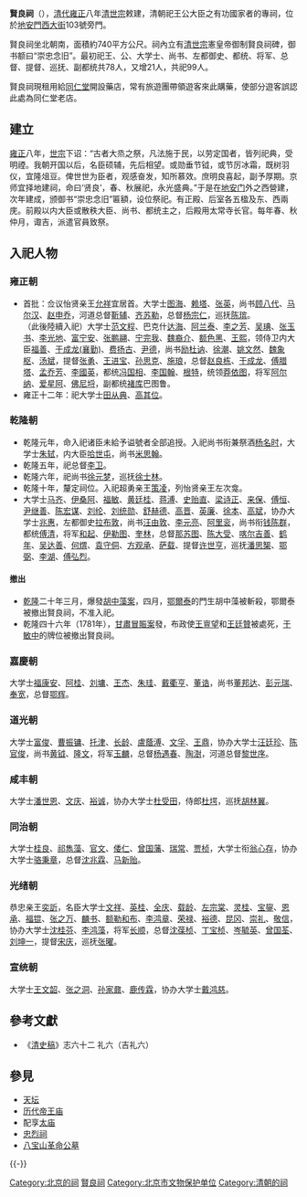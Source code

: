 {{Coord|39.9337223|116.3869046|type:landmark_region:CN-11_source:GoogleMaps|display=title}}
{{文物保护单位
|级别 = 省级
|省区市 = 北京市
|名称 = 賢良祠
|图片 = 北京同仁堂 - panoramio.jpg
|编号 = 6-17
|分类 = 古建筑
|时代 = [[清|清]]
|所在 = [[北京市|北京市]][[西城區|西城區]]
|登录 = 2001年
}}

'''賢良祠'''（{{lang-mnc|ᠮᡝᡵᡤᡝᠨ <br />ᠰᠠᡳᠨ <br />ᠠᠮᠪᠠᠰᠠᡳ <br />ᠵᡠᡴᡨᡝᠨ|v=mergen sain ambasai jukten}}），[[清代|清代]][[雍正|雍正]]八年[[清世宗|清世宗]]敕建，清朝祀王公大臣之有功國家者的專祠，位於[[地安門西大街|地安門西大街]]103號旁門。

賢良祠坐北朝南，面積約740平方公尺。祠內立有[[清世宗|清世宗]]憲皇帝御制賢良祠碑，御书额曰“崇忠念旧”。最初祀王、公、大学士、尚书、左都御史、都统、将军、总督、提督、巡抚、副都统共78人，又增21人，共祀99人。

賢良祠現租用給[[同仁堂|同仁堂]]開設藥店，常有旅遊團帶領遊客來此購藥，使部分遊客誤認此處為同仁堂老店。

== 建立 ==
[[雍正|雍正]]八年，[[雍正帝|世宗]]下诏：“古者大烝之祭，凡法施于民，以劳定国者，皆列祀典，受明禋。我朝开国以后，名臣硕辅，先后相望。或勋垂节钺，或节厉冰霜，既树羽仪，宜隆俎豆。俾世世为臣者，观感奋发，知所慕效。庶明良喜起，副予厚期。京师宜择地建祠，命曰‘贤良’，春、秋展祀，永光盛典。”于是在[[地安门|地安门]]外之西營建，次年建成，颁御书“崇忠念旧”匾額，设位祭祀。有正殿、后室各五楹及东、西兩庑。前殿以内大臣或散秩大臣、尚书、都统主之，后殿用太常寺长官。每年春、秋仲月，诹吉，派遣官員致祭。

== 入祀人物 ==
=== 雍正朝 ===
* 首批：佥议怡贤亲王[[允祥|允祥]]宜居首。大学士[[图海|图海]]、[[赖塔|赖塔]]、[[張英_(清朝)|张英]]，尚书[[顾八代|顾八代]]、[[马尔汉|马尔汉]]、[[赵申乔|赵申乔]]，河道总督[[靳辅|靳辅]]、[[齐苏勒|齐苏勒]]，总督[[杨宗仁|杨宗仁]]，巡抚[[陈瑸|陈瑸]]。<br>（此後陸續入祀）大学士[[范文程|范文程]]、巴克什[[达海|达海]]、[[阿兰泰|阿兰泰]]、[[李之芳|李之芳]]、[[吴琠|吴琠]]、[[张玉书|张玉书]]、[[李光地|李光地]]、[[富宁安|富宁安]]、[[张鹏翮|张鹏翮]]、[[宁完我|宁完我]]、[[魏裔介|魏裔介]]、[[额色黑|额色黑]]、[[王熙|王熙]]，领侍卫内大臣[[福善|福善]]、[[于成龍_(旗人)|于成龙(襄勤)]]、[[费扬古_(栋鄂氏)|费扬古]]、[[尹德|尹德]]，尚书[[励杜讷|励杜讷]]、[[徐潮|徐潮]]、[[姚文然|姚文然]]、[[魏象枢|魏象枢]]、[[汤斌|汤斌]]，提督[[张勇|张勇]]、[[王进宝|王进宝]]、[[孙思克|孙思克]]、[[施琅|施琅]]，总督[[赵良栋|赵良栋]]、[[于成龙|于成龙]]、[[傅腊塔|傅腊塔]]、[[孟乔芳|孟乔芳]]、[[李國英_(清朝)|李國英]]，都统[[冯国相|冯国相]]、[[李国翰|李国翰]]、[[根特|根特]]，统领[[莽依图|莽依图]]，将军[[阿尔纳|阿尔纳]]、[[爱星阿|爱星阿]]、[[佛尼埒|佛尼埒]]，副都统[[褚库|褚库]]巴图鲁。
* 雍正十二年：祀大学士[[田从典|田从典]]、[[高其位|高其位]]。

=== 乾隆朝 ===
* 乾隆元年，命入祀诸臣未給予谥號者全部追授。入祀尚书衔兼祭酒[[杨名时|杨名时]]，大学士[[朱轼|朱轼]]，内大臣[[哈世屯|哈世屯]]，尚书[[米思翰|米思翰]]。
* 乾隆五年，祀总督[[李卫|李卫]]。
* 乾隆六年，祀尚书[[徐元梦|徐元梦]]，巡抚[[徐士林|徐士林]]。
* 乾隆十年，釐定祠位。入祀超勇亲王[[策凌|策凌]]，列怡贤亲王左次龛。
* 大学士[[马齐|马齐]]、[[伊桑阿|伊桑阿]]、[[福敏|福敏]]、[[黄廷桂|黄廷桂]]、[[蒋溥|蒋溥]]、[[史贻直|史贻直]]、[[梁诗正|梁诗正]]、[[来保|来保]]、[[傅恒|傅恒]]、[[尹继善|尹继善]]、[[陈宏谋|陈宏谋]]、[[刘纶|刘纶]]、[[刘统勋|刘统勋]]、[[舒赫德|舒赫德]]、[[高晋|高晋]]、[[英廉|英廉]]、[[徐本|徐本]]、[[高斌|高斌]]，协办大学士[[兆惠|兆惠]]，左都御史[[拉布敦_(清朝)|拉布敦]]，尚书[[汪由敦|汪由敦]]、[[李元亮|李元亮]]、[[阿里衮|阿里衮]]，尚书衔[[钱陈群|钱陈群]]，都统[[傅清|傅清]]，将军[[和起|和起]]、[[伊勒图|伊勒图]]、[[奎林|奎林]]，总督[[那苏图|那苏图]]、[[陈大受|陈大受]]、[[喀尔吉善|喀尔吉善]]、[[鹤年|鹤年]]、[[吴达善|吴达善]]、[[何煟|何煟]]、[[袁守侗|袁守侗]]、[[方观承|方观承]]、[[萨载|萨载]]、提督[[许世亨|许世亨]]，巡抚[[潘思榘|潘思榘]]、[[鄂弼|鄂弼]]、[[李湖|李湖]]、[[傅弘烈|傅弘烈]]。

====撤出====
* [[乾隆|乾隆]]二十年三月，爆發[[胡中藻案|胡中藻案]]，四月，[[鄂爾泰|鄂爾泰]]的門生胡中藻被斬殺，鄂爾泰被撤出賢良祠，不准入祀。
* 乾隆四十六年（1781年），[[甘肅冒賑案|甘肅冒賑案]]發，布政使[[王亶望|王亶望]]和[[王廷贊|王廷贊]]被處死，[[于敏中|于敏中]]的牌位被撤出賢良祠。

===嘉慶朝===
大学士[[福康安|福康安]]、[[阿桂|阿桂]]、[[刘墉|刘墉]]、[[王杰_(清朝)|王杰]]、[[朱珪_(清朝)|朱珪]]、[[戴衢亨|戴衢亨]]、[[董诰|董诰]]，尚书[[董邦达|董邦达]]、[[彭元瑞|彭元瑞]]、[[奉宽|奉宽]]，总督[[鄂辉|鄂辉]]。

===道光朝===
大学士[[富俊|富俊]]、[[曹振镛|曹振镛]]、[[托津|托津]]、[[长龄|长龄]]、[[盧蔭溥|盧蔭溥]]、[[文孚|文孚]]、[[王鼎|王鼎]]，协办大学士[[汪廷珍|汪廷珍]]、[[陈官俊|陈官俊]]，尚书[[黄钺|黄钺]]、[[隆文|隆文]]，将军[[玉麟|玉麟]]，总督[[杨遇春|杨遇春]]、[[陶澍|陶澍]]，河道总督[[黎世序|黎世序]]。

===咸丰朝===
大学士[[潘世恩|潘世恩]]、[[文庆|文庆]]、[[裕诚|裕诚]]，协办大学士[[杜受田|杜受田]]，侍郎[[杜堮|杜堮]]，巡抚[[胡林翼|胡林翼]]。

===同治朝===
大学士[[桂良|桂良]]、[[祁雋藻|祁雋藻]]、[[官文|官文]]、[[倭仁|倭仁]]、[[曾国藩|曾国藩]]、[[瑞常|瑞常]]、[[贾桢|贾桢]]，大学士衔[[翁心存|翁心存]]，协办大学士[[骆秉章|骆秉章]]，总督[[沈兆霖|沈兆霖]]、[[马新贻|马新贻]]。

===光绪朝===
恭忠亲王[[奕訢|奕訢]]，名臣大学士[[文祥|文祥]]、[[英桂|英桂]]、[[全庆|全庆]]、[[载龄|载龄]]、[[左宗棠|左宗棠]]、[[灵桂|灵桂]]、[[宝鋆|宝鋆]]、[[恩承|恩承]]、[[福锟|福锟]]、[[张之万|张之万]]、[[麟书|麟书]]、[[额勒和布|额勒和布]]、[[李鸿章|李鸿章]]、[[荣禄|荣禄]]、[[裕德|裕德]]、[[昆冈|昆冈]]、[[崇礼|崇礼]]、[[敬信|敬信]]，协办大学士[[沈桂芬|沈桂芬]]、[[李鸿藻|李鸿藻]]，将军[[长顺|长顺]]，总督[[沈葆桢|沈葆桢]]、[[丁宝桢|丁宝桢]]、[[岑毓英|岑毓英]]、[[曾国荃|曾国荃]]、[[刘坤一|刘坤一]]，提督[[宋庆|宋庆]]，巡抚[[张曜|张曜]]。

===宣统朝===
大学士[[王文韶|王文韶]]、[[张之洞|张之洞]]、[[孙家鼐|孙家鼐]]、[[鹿传霖|鹿传霖]]，协办大学士[[戴鸿慈|戴鸿慈]]。

== 參考文獻 ==
*《[[清史稿|清史稿]]》志六十二 礼六（吉礼六）

== 參見 ==
{{Portal box|汉字文化圈|北京|中国建筑|中国文化遗产}}
* [[天坛|天坛]]
* [[历代帝王庙|历代帝王庙]]
* 配享[[太庙|太庙]]
* [[忠烈祠|忠烈祠]]
* [[八宝山革命公墓|八宝山革命公墓]]

{{-}}
{{清朝入祀賢良祠}}
{{北京市文物保护单位}}

[[Category:北京的祠|Category:北京的祠]]
[[Category:賢良祠|]]
[[Category:北京市文物保护单位|Category:北京市文物保护单位]]
[[Category:清朝的祠|Category:清朝的祠]]